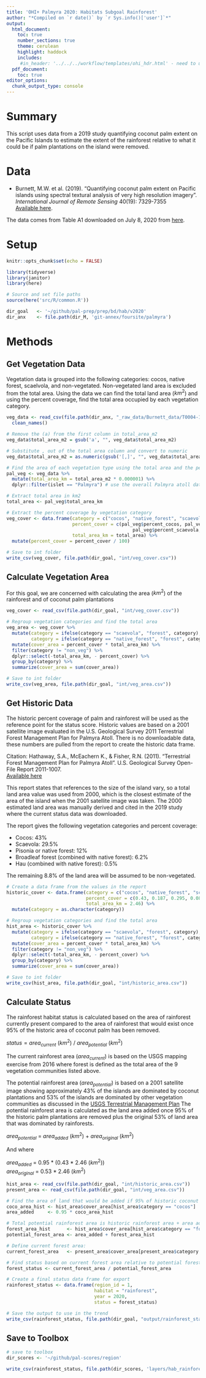 ```yaml
---
title: 'OHI+ Palmyra 2020: Habitats Subgoal Rainforest'
author: "*Compiled on `r date()` by `r Sys.info()['user']`*"
output: 
  html_document:
    toc: true
    number_sections: true
    theme: cerulean
    highlight: haddock
    includes: 
     #in_header: '../../../workflow/templates/ohi_hdr.html' - need to update this
  pdf_document:
    toc: true
editor_options: 
  chunk_output_type: console
---
```


# Summary

This script uses data from a 2019 study quantifying coconut palm extent on the Pacific Islands to estimate the extent of the rainforest relative to what it could be if palm plantations on the island were removed.   

# Data 

 - Burnett, M.W. et al. (2019). "Quantifying coconut palm extent on Pacific islands using spectral textural analysis of very high resolution imagery". *International Journal of Remote Sensing* 40(19): 7329-7355   
  [Available here](https://www.tandfonline.com/doi/epub/10.1080/01431161.2019.1594440?needAccess=true). 
  
The data comes from Table A1 downloaded on July 8, 2020 from [here](https://www.tandfonline.com/doi/figure/10.1080/01431161.2019.1594440?scroll=top&needAccess=true).  


# Setup

```r
knitr::opts_chunk$set(echo = FALSE)

library(tidyverse)
library(janitor)
library(here)

# Source and set file paths
source(here('src/R/common.R'))

dir_goal   <- '~/github/pal-prep/prep/bd/hab/v2020'
dir_anx    <- file.path(dir_M, 'git-annex/foursite/palmyra')
```

# Methods

## Get Vegetation Data

Vegetation data is grouped into the following categories: cocos, native forest, scaelvola, and non-vegetated. Non-vegetated land area is excluded from the total area. Using the data we can find the total land area ($km^2$) and using the percent coverage, find the total area occupied by each vegetation category.  

```r

veg_data <- read_csv(file.path(dir_anx, "_raw_data/Burnett_data/T0004-10.1080_01431161.2019.1594440.csv")) %>% 
  clean_names()

# Remove the (a) from the first column in total_area_m2
veg_data$total_area_m2 = gsub('a', "", veg_data$total_area_m2)

# Substitute , out of the total area column and convert to numeric
veg_data$total_area_m2 = as.numeric(gsub('[,]', "", veg_data$total_area_m2))

# Find the area of each vegetation type using the total area and the percent area
pal_veg <- veg_data %>% 
  mutate(total_area_km = total_area_m2 * 0.000001) %>% 
  dplyr::filter(islet == "Palmyra") # use the overall Palmyra atoll data

# Extract total area in km2
total_area <- pal_veg$total_area_km

# Extract the percent coverage by vegetation category 
veg_cover <- data.frame(category = c("cocos", "native_forest", "scaevola", "non_veg"), 
                        percent_cover = c(pal_veg$percent_cocos, pal_veg$percent_native_forest,
                                              pal_veg$percent_scaevola, pal_veg$percent_non_veg),
                        total_area_km = total_area) %>% 
  mutate(percent_cover = percent_cover / 100)

# Save to int folder
write_csv(veg_cover, file.path(dir_goal, "int/veg_cover.csv"))

```

## Calculate Vegetation Area

For this goal, we are concerned with calculating the area ($km^2$) of the rainforest and of coconut palm plantations

```r

veg_cover <- read_csv(file.path(dir_goal, "int/veg_cover.csv"))

# Regroup vegetation categories and find the total area 
veg_area <- veg_cover %>%
  mutate(category = ifelse(category == "scaevola", "forest", category),
         category = ifelse(category == "native_forest", "forest", category)) %>% # group the native forest and scaevola together as forest 
  mutate(cover_area = percent_cover * total_area_km) %>% 
  filter(category != "non_veg") %>% 
  dplyr::select(-total_area_km, - percent_cover) %>% 
  group_by(category) %>% 
  summarize(cover_area = sum(cover_area))

# Save to int folder
write_csv(veg_area, file.path(dir_goal, "int/veg_area.csv"))
```

## Get Historic Data

The historic percent coverage of palm and rainforest will be used as the reference point for the status score. Historic values are based on a 2001 satellite image evaluated in the U.S. Geological Survey 2011 Terrestrial Forest Management Plan for Palmyra Atoll. There is no downloadable data, these numbers are pulled from the report to create the historic data frame.    

Citation: Hathaway, S.A., McEachern K., & Fisher, R.N. (2011). "Terrestrial Forest Management Plan for Palmyra Atoll". U.S. Geological Survey Open-File Report 2011-1007.  
  [Available here](https://permanent.fdlp.gov/gpo119875/ofr20111007.pdf)  
  
This report states that references to the size of the island vary, so a total land area value was used from 2000, which is the closest estimate of the area of the island when the 2001 satellite image was taken. The 2000 estimated land area was manually derived and cited in the 2019 study where the current status data was downloaded.  

The report gives the following vegetation categories and percent coverage:  

 - Cocos: 43%    
 - Scaevola: 29.5%   
 - Pisonia or native forest: 12%   
 - Broadleaf forest (combined with native forest): 6.2%   
 - Hau (combined with native forest): 0.5% 
 
The remaining 8.8% of the land area will be assumed to be non-vegetated.   
  
```r

# Create a data frame from the values in the report 
historic_cover <- data.frame(category = c("cocos", "native_forest", "scaevola", "non_veg"),
                             percent_cover = c(0.43, 0.187, 0.295, 0.088),
                             total_area_km = 2.46) %>% 
  mutate(category = as.character(category))

# Regroup vegetation categories and find the total area 
hist_area <- historic_cover %>%
  mutate(category = ifelse(category == "scaevola", "forest", category),
         category = ifelse(category == "native_forest", "forest", category)) %>% # group the native forest and scaevola together as forest 
  mutate(cover_area = percent_cover * total_area_km) %>% 
  filter(category != "non_veg") %>% 
  dplyr::select(-total_area_km, - percent_cover) %>% 
  group_by(category) %>% 
  summarize(cover_area = sum(cover_area))

# Save to int folder
write_csv(hist_area, file.path(dir_goal, "int/historic_area.csv"))
```


## Calculate Status 

The rainforest habitat status is calculated based on the area of rainforest currently present compared to the area of rainforest that would exist once 95% of the  historic area of coconut palm has been removed. 

$status = area_{current}~(km^2)~/~area_{potential}~(km^2)$   

The current rainforest area ($area_{current}$) is based on the USGS mapping exercise from 2016 where forest is defined as the total area of the 9 vegetation communities listed above. 

The potential rainforest area ($area_{potential}$) is based on a 2001 satellite image showing approximately 43% of the islands are dominated by coconut plantations and 53% of the islands are dominated by other vegetation communities as discussed in the [USGS Terrestrial Management Plan](https://pubs.usgs.gov/of/2011/1007/pdf/ofr20111007.pdf) The potential rainforest area is calculated as the land area added once 95% of the historic palm plantations are removed plus the original 53% of land area that was dominated by rainforests.  

$area_{potential}~=~area_{added}~(km^2)~+~area_{original}~(km^2)$   

And where   

$area_{added}~=~0.95~*~(0.43~*~2.46~(km^2))$   
$area_{original}~=~0.53~*~2.46~(km^2)$   

```r

hist_area <- read_csv(file.path(dir_goal, "int/historic_area.csv"))
present_area <- read_csv(file.path(dir_goal, "int/veg_area.csv"))

# Find the area of land that would be added if 95% of historic coconut palms are removed
coco_area_hist <- hist_area$cover_area[hist_area$category == "cocos"]
area_added     <- 0.95 * coco_area_hist

# Total potential rainforest area is historic rainforest area + area added by removing 95% of coconut palms 
forest_area_hist      <- hist_area$cover_area[hist_area$category == "forest"]
potential_forest_area <- area_added + forest_area_hist 

# Define current forest area:
current_forest_area   <- present_area$cover_area[present_area$category == "forest"]

# Find status based on current forest area relative to potential forest area 
forest_status <- current_forest_area / potential_forest_area

# Create a final status data frame for export
rainforest_status <- data.frame(region_id = 1,
                                habitat = "rainforest",
                                year = 2020,
                                status = forest_status)

# Save the output to use in the trend 
write_csv(rainforest_status, file.path(dir_goal, "output/rainforest_status.csv"))
```


## Save to Toolbox 

```r
# save to toolbox
dir_scores <- '~/github/pal-scores/region'

write_csv(rainforest_status, file.path(dir_scores, 'layers/hab_rainforest_status.csv'))
```

